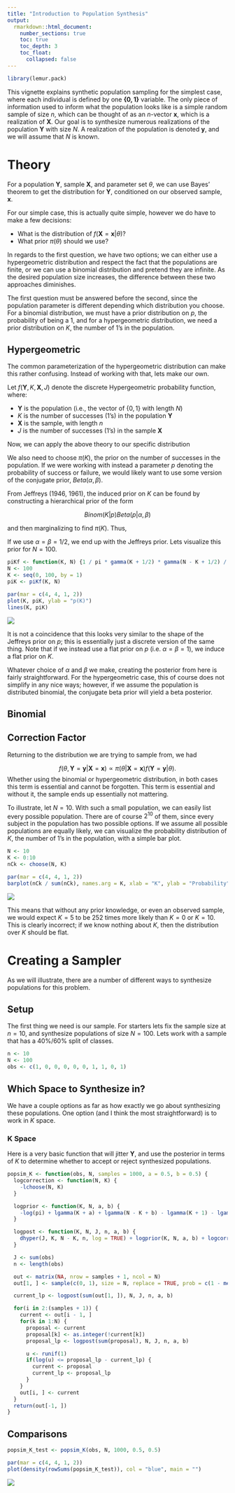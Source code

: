 ```yaml
---
title: "Introduction to Population Synthesis"
output:
  rmarkdown::html_document:
    number_sections: true
    toc: true
    toc_depth: 3
    toc_float:
      collapsed: false
---
```





```r
library(lemur.pack)
```

This vignette explains synthetic population sampling for the simplest case, where each individual is defined by one $\mathbf{\{0, 1\}}$ variable. The only piece of information used to inform what the population looks like is a simple random sample of size $n$, which can be thought of as an $n$-vector $\mathbf{x}$, which is a realization of $\mathbf{X}$. Our goal is to synthesize numerous realizations of the population $\mathbf{Y}$ with size $N$. A realization of the population is denoted $\mathbf{y}$, and we will assume that $N$ is known.

# Theory

For a population $\mathbf{Y}$, sample $\mathbf{X}$, and parameter set $\theta$, we can use Bayes' theorem to get the distribution for $\mathbf{Y}$, conditioned on our observed sample, $\mathbf{x}$.

\begin{align*}
  f(\theta, \mathbf{Y} = \mathbf{y}| \mathbf{X} = \mathbf{x}) &= \frac{ f(\mathbf{X} = \mathbf{x} | \theta, \mathbf{Y} = \mathbf{y}) f(\theta, \mathbf{Y} = \mathbf{y}) }{ f(\mathbf{X} = \mathbf{x}) } \\
    &\propto f(\mathbf{X} = \mathbf{x} | \theta) f(\mathbf{Y} = \mathbf{y} | \theta) \pi(\theta) \\
    &\propto \pi(\theta | \mathbf{X} = \mathbf{x}) f(\mathbf{Y} = \mathbf{y} | \theta)
\end{align*}

For our simple case, this is actually quite simple, however we do have to make a few decisions:

  * What is the distribution of $f(\mathbf{X} = \mathbf{x} | \theta)$?
  * What prior $\pi(\theta)$ should we use?

In regards to the first question, we have two options; we can either use a hypergeometric distribution and respect the fact that the populations are finite, or we can use a binomial distribution and pretend they are infinite. As the desired population size increases, the difference between these two approaches diminishes.

The first question must be answered before the second, since the population parameter is different depending which distribution you choose. For a binomial distribution, we must have a prior distribution on $p$, the probability of being a $1$, and for a hypergeometric distribution, we need a prior distribution on $K$, the number of $1$'s in the population.

## Hypergeometric

The common parameterization of the hypergeometric distribution can make this rather confusing. Instead of working with that, lets make our own.

Let $f(\mathbf{Y}, K, \mathbf{X}, J)$ denote the discrete Hypergeometric probability function, where:

  * $\mathbf{Y}$ is the population (i.e., the vector of $\{0, 1\}$ with length $N$)
  * $K$ is the number of successes ($1$'s) in the population $\mathbf{Y}$
  * $\mathbf{X}$ is the sample, with length $n$
  * $J$ is the number of successes ($1$'s) in the sample $\mathbf{X}$

Now, we can apply the above theory to our specific distribution

\begin{align*}
  f(\mathbf{Y} = \mathbf{y}, \mathbf{K} | \mathbf{X} = \mathbf{x}, J) &= \frac{ f(\mathbf{X} = \mathbf{x}, J | \mathbf{Y} = \mathbf{y}, K) f(\mathbf{Y} = \mathbf{y}, K) }{ f(\mathbf{X} = \mathbf{x}, J) } \\
                                 &\propto f(\mathbf{X} = \mathbf{x}, J | K ) f(\mathbf{Y} = \mathbf{y} | K) \pi(K) \\
                                 &\propto \pi(K | \mathbf{X} = \mathbf{x}, J) f(\mathbf{Y} = \mathbf{y} | K)
\end{align*}

We also need to choose $\pi(K)$, the prior on the number of successes in the population. If we were working with instead a parameter $p$ denoting the probability of success or failure, we would likely want to use some version of the conjugate prior, $Beta(\alpha, \beta)$.

From Jeffreys (1946, 1961), the induced prior on $K$ can be found by constructing a hierarchical prior of the form

$$ Binom(K | p) Beta(p | \alpha, \beta) $$

and then marginalizing to find $\pi(K)$. Thus,

\begin{align*}
\pi(K) &= \int_{0}^{1} {N \choose K} p^K (1-p)^{N-K} \frac{1}{\pi} p^{\alpha-1} (1-p)^{\beta-1} \\
       &= \frac{1}{\pi} \frac{\Gamma(K+\alpha)\Gamma(N-K+\beta)}
          {\Gamma(K+1) \Gamma(N-K+1)}
\end{align*}

If we use $\alpha = \beta = 1/2$, we end up with the Jeffreys prior. Lets visualize this prior for $N = 100$.


```r
piKf <- function(K, N) {1 / pi * gamma(K + 1/2) * gamma(N - K + 1/2) / gamma(K + 1) / gamma(N - K + 1)}
N <- 100
K <- seq(0, 100, by = 1)
piK <- piKf(K, N)

par(mar = c(4, 4, 1, 2))
plot(K, piK, ylab = "p(K)")
lines(K, piK)
```

![](figure/discrete-Jeffreys-1.png)

It is not a coincidence that this looks very similar to the shape of the Jeffreys prior on $p$; this is essentially just a discrete version of the same thing. Note that if we instead use a flat prior on $p$ (i.e. $\alpha = \beta = 1$), we induce a flat prior on $K$.

Whatever choice of $\alpha$ and $\beta$ we make, creating the posterior from here is fairly straightforward. For the hypergeometric case, this of course does not simplify in any nice ways; however, if we assume the population is distributed binomial, the conjugate beta prior will yield a beta posterior.

## Binomial

## Correction Factor

Returning to the distribution we are trying to sample from, we had

$$ f(\theta, \mathbf{Y} = \mathbf{y}| \mathbf{X} = \mathbf{x}) \propto \pi(\theta | \mathbf{X} = \mathbf{x}) f(\mathbf{Y} = \mathbf{y} | \theta). $$
Whether using the binomial or hypergeometric distribution, in both cases this term is essential and cannot be forgotten. This term is essential and without it, the sample ends up essentially not mattering.

To illustrate, let $N = 10$. With such a small population, we can easily list every possible population. There are of course $2^{10}$ of them, since every subject in the population has two possible options. If we assume all possible populations are equally likely, we can visualize the probability distribution of $K$, the number of $1$'s in the population, with a simple bar plot.


```r
N <- 10
K <- 0:10
nCk <- choose(N, K)

par(mar = c(4, 4, 1, 2))
barplot(nCk / sum(nCk), names.arg = K, xlab = "K", ylab = "Probability")
```

![](figure/correction-barplot-1.png)

This means that without any prior knowledge, or even an observed sample, we would expect $K = 5$ to be $252$ times more likely than $K = 0$ or $K = 10$. This is clearly incorrect; if we know nothing about $K$, then the distribution over $K$ should be flat.

# Creating a Sampler

As we will illustrate, there are a number of different ways to synthesize populations for this problem.

## Setup

The first thing we need is our sample. For starters lets fix the sample size at $n = 10$, and synthesize populations of size $N = 100$. Lets work with a sample that has a 40%/60% split of classes.


```r
n <- 10
N <- 100
obs <- c(1, 0, 0, 0, 0, 0, 1, 1, 0, 1)
```

## Which Space to Synthesize in?

We have a couple options as far as how exactly we go about synthesizing these populations. One option (and I think the most straightforward) is to work in $K$ space.

### K Space

Here is a very basic function that will jitter $\mathbf{Y}$, and use the posterior in terms of $K$ to determine whether to accept or reject synthesized populations.


```r
popsim_K <- function(obs, N, samples = 1000, a = 0.5, b = 0.5) {
  logcorrection <- function(N, K) {
    -lchoose(N, K)
  }

  logprior <- function(K, N, a, b) {
    -log(pi) + lgamma(K + a) + lgamma(N - K + b) - lgamma(K + 1) - lgamma(N - K + 1)
  }

  logpost <- function(K, N, J, n, a, b) {
    dhyper(J, K, N - K, n, log = TRUE) + logprior(K, N, a, b) + logcorrection(N, K)
  }

  J <- sum(obs)
  n <- length(obs)

  out <- matrix(NA, nrow = samples + 1, ncol = N)
  out[1, ] <- sample(c(0, 1), size = N, replace = TRUE, prob = c(1 - mean(obs), mean(obs)))

  current_lp <- logpost(sum(out[1, ]), N, J, n, a, b)

  for(i in 2:(samples + 1)) {
    current <- out[i - 1, ]
    for(k in 1:N) {
      proposal <- current
      proposal[k] <- as.integer(!current[k])
      proposal_lp <- logpost(sum(proposal), N, J, n, a, b)

      u <- runif(1)
      if(log(u) <= proposal_lp - current_lp) {
        current <- proposal
        current_lp <- proposal_lp
      }
    }
    out[i, ] <- current
  }
  return(out[-1, ])
}
```

## Comparisons


```r
popsim_K_test <- popsim_K(obs, N, 1000, 0.5, 0.5)

par(mar = c(4, 4, 1, 2))
plot(density(rowSums(popsim_K_test)), col = "blue", main = "")
```

![](figure/densities-1.png)
